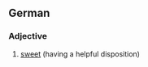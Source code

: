 ==German==

===Adjective===
{{infl|de|adjective}}

# [[sweet]] (having a helpful disposition)

{{tbot entry|German|sweet|2007|November}}